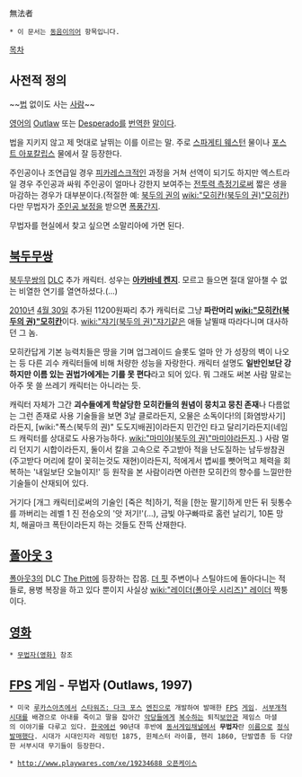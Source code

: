 無法者

 * 이 문서는 [[동음이의어]] 항목입니다.

[[목차]]
== 사전적 정의 ==
~~[[법]] 없이도 사는 [[사람]]~~

[[영어]]의 [[Outlaw]] 또는 [[Desperado]]를 [[번역]]한 [[말]]이다.

법을 지키지 않고 제 멋대로 날뛰는 이를 이르는 말. 주로 [[스파게티 웨스턴]] 물이나 [[포스트 아포칼립스]] 물에서 잘 등장한다.

주인공이나 조연급일 경우 [[피카레스크]]적인 과정을 거쳐 선역이 되기도 하지만 엑스트라일 경우 주인공과 싸워 주인공이 얼마나 강한지 보여주는 [[전투력 측정기]]로써 짧은 생을 마감하는 경우가 대부분이다.(적절한 예: [[북두의 권]]의 [[wiki:"모히칸(북두의 권)"모히칸]]) 다만 무법자가 [[주인공 보정]]을 받으면 [[폭풍간지]].

무법자를 현실에서 찾고 싶으면 소말리아에 가면 된다.

== [[북두무쌍]] ==
[[북두무쌍]]의 [[DLC]] 추가 캐릭터. 성우는 '''[[아카바네 켄지]]'''. 모르고 들으면 절대 알아챌 수 없는 비열한 연기를 열연하셨다.(...)

[[2010년]] [[4월 30일]] 추가된 11200원짜리 추가 캐릭터로 그냥 '''파란머리 [[wiki:"모히칸(북두의 권)"모히칸]]'''이다. [[wiki:"쟈기(북두의 권)"쟈기]]같은 애들 날뛸때 따라다니며 대사하던 그 놈. 

모히칸답게 기본 능력치들은 땅을 기며 업그레이드 슬롯도 얼마 안 가 성장의 벽이 나오는 등 다른 괴수 캐릭터들에 비해 처량한 성능을 자랑한다. 캐릭터 설명도 '''일반인보단 강하지만 이름 있는 권법가에게는 기를 못 편다'''라고 되어 있다. 뭐 그래도 써본 사람 말로는 아주 못 쓸 쓰레기 캐릭터는 아니라는 듯.

{{{#!html
<script type="text/javascript" src="http://ext.nicovideo.jp/thumb_watch/sm10565185"></script><noscript><a href="http://www.nicovideo.jp/watch/sm10565185">【ニコニコ動画】</a></noscript>
}}}

캐릭터 자체가 그간 '''괴수들에게 학살당한 모히칸들의 원념이 뭉치고 뭉친 존재'''나 다름없는 그런 존재로 사용 기술들을 보면 3날 클로라든지, 오물은 소독이다!의 [화염방사기]라든지, [wiki:"폭스(북두의 권)" 도도지배권]이라든지 민간인 타고 달리기라든지(네임드 캐릭터를 상대로도 사용가능하다. [[wiki:"마미야(북두의 권)"마미야]]라든지..) 사람 멀리 던지기 시합이라든지, 둘이서 칼을 고속으로 주고받아 적을 난도질하는 남두쌍참권(주고받다 머리에 칼이 꽂히는것도 재현)이라든지, 적에게서 볍씨를 뺏어먹고 체력을 회복하는 '내일보단 오늘이지!' 등 원작을 본 사람이라면 아련한 모히칸의 향수를 느낄만한 기술들이 산재되어 있다.

거기다 [개그 캐릭터]로써의 기술인 [죽은 척]하기, 적을 [한눈 팔기]하게 만든 뒤 뒷통수를 까버리는 레벨 1 진 전승오의 '앗 저기!'(...), 금빛 야구빠따로 홈런 날리기, 10톤 망치, 해골마크 폭탄이라든지 하는 것들도 잔뜩 산재한다.

== [[폴아웃 3]] ==
[[폴아웃3]]의 DLC [[The Pitt]]에 등장하는 잡몹.
[[더 핏]] 주변이나 스틸야드에 돌아다니는 적들로, 용병 복장을 하고 있다 뿐이지 사실상 [[wiki:"레이더(폴아웃 시리즈)" 레이더]] 짝퉁이다. 

== [[영화]] ==
 * [[무법자(영화)]] 참조

== [[FPS]] 게임 - 무법자 (Outlaws, 1997) ==
 * 미국 [[루카스아츠]]에서 [[스타워즈: 다크 포스]] [[엔진#s-2|엔진]]으로 개발하여 발매한 [[FPS]] [[게임]]. [[서부개척시대]]를 배경으로 아내를 죽이고 딸을 잡아간 [[악당]]들에게 [[복수]]하는 퇴직[[보안관]] 제임스 마셜의 이야기를 다루고 있다. [[한국]]에선 90년대 후반에 [[동서게임채널]]에서 '''무법자'''란 [[이름]]으로 [[정식발매]]했다. 시대가 시대인지라 레밍턴 1875, 윈체스터 라이플, 헨리 1860, 단발엽총 등 다양한 서부시대 무기들이 등장한다.

 * [[http://www.playwares.com/xe/19234688 오픈케이스]]
